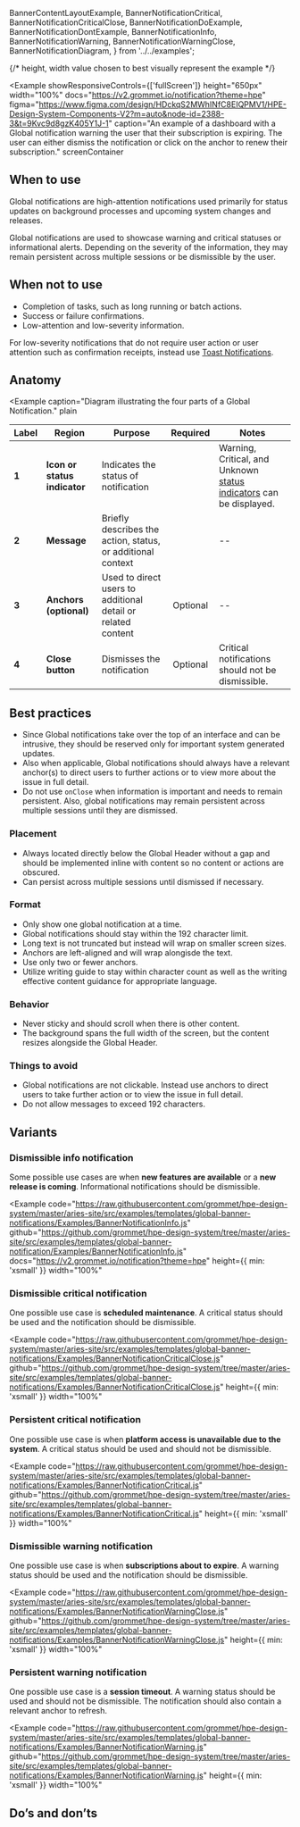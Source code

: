   BannerContentLayoutExample,
  BannerNotificationCritical,
  BannerNotificationCriticalClose,
  BannerNotificationDoExample,
  BannerNotificationDontExample,
  BannerNotificationInfo,
  BannerNotificationWarning,
  BannerNotificationWarningClose,
  BannerNotificationDiagram,
} from '../../examples';

{/* height, width value chosen to best visually represent the example */}

<Example
  showResponsiveControls={['fullScreen']}
  height="650px"
  width="100%"
  docs="https://v2.grommet.io/notification?theme=hpe"
  figma="https://www.figma.com/design/HDckqS2MWhINfC8EIQPMV1/HPE-Design-System-Components-V2?m=auto&node-id=2388-3&t=9Kvc9d8gzK405Y1J-1"
  caption="An example of a dashboard with a Global notification warning the user that their subscription is expiring. The user can either dismiss the notification or click on the anchor to renew their subscription."
  screenContainer
>
  <BannerContentLayoutExample />
</Example>

## When to use

Global notifications are high-attention notifications used primarily for status updates on background processes and upcoming system changes and releases.

Global notifications are used to showcase warning and critical statuses or informational alerts. Depending on the severity of the information, they may remain persistent across multiple sessions or be dismissible by the user.

## When not to use

- Completion of tasks, such as long running or batch actions.
- Success or failure confirmations.
- Low-attention and low-severity information.

For low-severity notifications that do not require user action or user attention such as confirmation receipts, instead use [Toast Notifications](/templates/toast-notifications).

## Anatomy

<Example
  caption="Diagram illustrating the four parts of a Global Notification."
  plain
>
  <BannerNotificationDiagram />
</Example>

| Label | Region                       | Purpose                                                      |                  Required                   | Notes                                                                                                          |
| ----- | ---------------------------- | ------------------------------------------------------------ | :-----------------------------------------: | -------------------------------------------------------------------------------------------------------------- |
| **1** | **Icon or status indicator** | Indicates the status of notification                         | <Checkmark a11yTitle="true" size="small" /> | <span>Warning, Critical, and Unknown [status indicators](/templates/status-indicator) can be displayed.</span> |
| **2** | **Message**                  | Briefly describes the action, status, or additional context  | <Checkmark a11yTitle="true" size="small" /> | --                                                                                                             |
| **3** | **Anchors (optional)**       | Used to direct users to additional detail or related content |                  Optional                   | --                                                                                                             |
| **4** | **Close button**             | Dismisses the notification                                   |                  Optional                   | Critical notifications should not be dismissible.                                                              |

## Best practices

- Since Global notifications take over the top of an interface and can be intrusive, they should be reserved only for important system generated updates.
- Also when applicable, Global notifications should always have a relevant anchor(s) to direct users to further actions or to view more about the issue in full detail.
- Do not use `onClose` when information is important and needs to remain persistent. Also, global notifications may remain persistent across multiple sessions until they are dismissed.

### Placement

- Always located directly below the Global Header without a gap and should be implemented inline with content so no content or actions are obscured.
- Can persist across multiple sessions until dismissed if necessary.

### Format

- Only show one global notification at a time.
- Global notifications should stay within the 192 character limit.
- Long text is not truncated but instead will wrap on smaller screen sizes.
- Anchors are left-aligned and will wrap alongisde the text.
- Use only two or fewer anchors.
- Utilize writing guide to stay within character count as well as the writing effective content guidance for appropriate language.

### Behavior

- Never sticky and should scroll when there is other content.
- The background spans the full width of the screen, but the content resizes alongside the Global Header.

### Things to avoid

- Global notifications are not clickable. Instead use anchors to direct users to take further action or to view the issue in full detail.
- Do not allow messages to exceed 192 characters.

## Variants

### Dismissible info notification

Some possible use cases are when **new features are available** or a **new release is coming**. Informational notifications should be dismissible.

<Example
  code="https://raw.githubusercontent.com/grommet/hpe-design-system/master/aries-site/src/examples/templates/global-banner-notifications/Examples/BannerNotificationInfo.js"
  github="https://github.com/grommet/hpe-design-system/tree/master/aries-site/src/examples/templates/global-banner-notification/Examples/BannerNotificationInfo.js"
  docs="https://v2.grommet.io/notification?theme=hpe"
  height={{ min: 'xsmall' }}
  width="100%"
>
  <BannerNotificationInfo />
</Example>

### Dismissible critical notification

One possible use case is **scheduled maintenance**. A critical status should be used and the notification should be dismissible.

<Example
  code="https://raw.githubusercontent.com/grommet/hpe-design-system/master/aries-site/src/examples/templates/global-banner-notifications/Examples/BannerNotificationCriticalClose.js"
  github="https://github.com/grommet/hpe-design-system/tree/master/aries-site/src/examples/templates/global-banner-notifications/Examples/BannerNotificationCriticalClose.js"
  height={{ min: 'xsmall' }}
  width="100%"
>
  <BannerNotificationCriticalClose />
</Example>

### Persistent critical notification

One possible use case is when **platform access is unavailable due to the system**. A critical status should be used and should not be dismissible.

<Example
  code="https://raw.githubusercontent.com/grommet/hpe-design-system/master/aries-site/src/examples/templates/global-banner-notifications/Examples/BannerNotificationCritical.js"
  github="https://github.com/grommet/hpe-design-system/tree/master/aries-site/src/examples/templates/global-banner-notifications/Examples/BannerNotificationCritical.js"
  height={{ min: 'xsmall' }}
  width="100%"
>
  <BannerNotificationCritical />
</Example>

### Dismissible warning notification

One possible use case is when **subscriptions about to expire**. A warning status should be used and the notification should be dismissible.

<Example
  code="https://raw.githubusercontent.com/grommet/hpe-design-system/master/aries-site/src/examples/templates/global-banner-notifications/Examples/BannerNotificationWarningClose.js"
  github="https://github.com/grommet/hpe-design-system/tree/master/aries-site/src/examples/templates/global-banner-notifications/Examples/BannerNotificationWarningClose.js"
  height={{ min: 'xsmall' }}
  width="100%"
>
  <BannerNotificationWarningClose />
</Example>

### Persistent warning notification

One possible use case is a **session timeout**. A warning status should be used and should not be dismissible. The notification should also contain a relevant anchor to refresh.

<Example
  code="https://raw.githubusercontent.com/grommet/hpe-design-system/master/aries-site/src/examples/templates/global-banner-notifications/Examples/BannerNotificationWarning.js"
  github="https://github.com/grommet/hpe-design-system/tree/master/aries-site/src/examples/templates/global-banner-notifications/Examples/BannerNotificationWarning.js"
  height={{ min: 'xsmall' }}
  width="100%"
>
  <BannerNotificationWarning />
</Example>

## Do’s and don’ts

<BestPracticeGroup columns="auto" gap="none">
  <Example
    bestPractice={{
      type: 'do',
      message:
        'Global notifications should always have an anchor (or anchors) that is relevant to resolving the notification. It is not recommended to use more than two anchors. Also, low-severity notifications should be dismissible.',
    }}
    height={{ min: 'xsmall' }}
    pad="xlarge"
    width="100%"
  >
    <BannerNotificationDoExample />
  </Example>
  <Example
    height={{ min: 'xsmall' }}
    pad="xlarge"
    bestPractice={{
      type: 'dont',
      message: `Overloading notifications with long messages and anchors can lead to clutter and confusion.`,
    }}
    width="100%"
  >
    <BannerNotificationDontExample />
  </Example>
</BestPracticeGroup>
